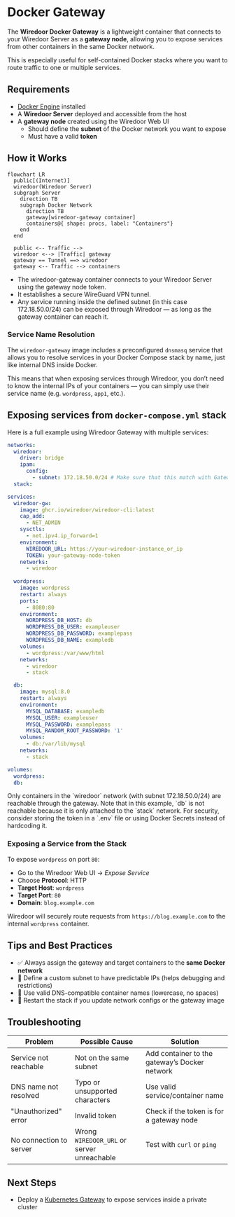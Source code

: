 
# Docker Gateway

The **Wiredoor Docker Gateway** is a lightweight container that connects to your Wiredoor Server as a **gateway node**, 
allowing you to expose services from other containers in the same Docker network.

This is especially useful for self-contained Docker stacks where you want to route traffic to one or multiple services.

## Requirements

- [Docker Engine](https://docs.docker.com/engine/install/) installed
- A **Wiredoor Server** deployed and accessible from the host
- A **gateway node** created using the Wiredoor Web UI
  - Should define the **subnet** of the Docker network you want to expose
  - Must have a valid **token**

## How it Works

```mermaid
flowchart LR
  public[(Internet)]
  wiredoor(Wiredoor Server)
  subgraph Server
    direction TB
    subgraph Docker Network
      direction TB
      gateway[wiredoor-gateway container]
      containers@{ shape: procs, label: "Containers"}
    end
  end

  public <-- Traffic -->
  wiredoor <--> |Traffic| gateway
  gateway == Tunnel ==> wiredoor 
  gateway <-- Traffic --> containers
```

- The wiredoor-gateway container connects to your Wiredoor Server using the gateway node token.
- It establishes a secure WireGuard VPN tunnel.
- Any service running inside the defined subnet (in this case 172.18.50.0/24) can be exposed through Wiredoor — as long as the gateway container can reach it.

### Service Name Resolution

The `wiredoor-gateway` image includes a preconfigured `dnsmasq` service that allows you to resolve services in your Docker Compose stack by name, 
just like internal DNS inside Docker.

This means that when exposing services through Wiredoor, you don’t need to know the internal IPs of your containers — you can simply use 
their service name (e.g. `wordpress`, `app1`, etc.).

## Exposing services from `docker-compose.yml` stack

Here is a full example using Wiredoor Gateway with multiple services:

```yaml filename="docker-compose.yml" copy
networks:
  wiredoor:
    driver: bridge
    ipam:
      config:
        - subnet: 172.18.50.0/24 # Make sure that this match with Gateway Subnet defined in your wiredoor gateway node
  stack:

services:
  wiredoor-gw:
    image: ghcr.io/wiredoor/wiredoor-cli:latest
    cap_add:
      - NET_ADMIN
    sysctls:
      - net.ipv4.ip_forward=1
    environment:
      WIREDOOR_URL: https://your-wiredoor-instance_or_ip
      TOKEN: your-gateway-node-token
    networks:
      - wiredoor
  
  wordpress:
    image: wordpress
    restart: always
    ports:
      - 8080:80
    environment:
      WORDPRESS_DB_HOST: db
      WORDPRESS_DB_USER: exampleuser
      WORDPRESS_DB_PASSWORD: examplepass
      WORDPRESS_DB_NAME: exampledb
    volumes:
      - wordpress:/var/www/html
    networks:
      - wiredoor
      - stack

  db:
    image: mysql:8.0
    restart: always
    environment:
      MYSQL_DATABASE: exampledb
      MYSQL_USER: exampleuser
      MYSQL_PASSWORD: examplepass
      MYSQL_RANDOM_ROOT_PASSWORD: '1'
    volumes:
      - db:/var/lib/mysql
    networks:
      - stack

volumes:
  wordpress:
  db:
```

<Callout type="warning" emoji="⚠️">
  Only containers in the `wiredoor` network (with subnet 172.18.50.0/24) are reachable through the gateway.
</Callout>

<Callout type="warning" emoji="⚠️">
  Note that in this example, `db` is not reachable because it is only attached to the `stack` network.
</Callout>

<Callout type="info" emoji="🔐">
  For security, consider storing the token in a `.env` file or using Docker Secrets instead of hardcoding it.
</Callout>

### Exposing a Service from the Stack

To expose `wordpress` on port `80`:

- Go to the Wiredoor Web UI → *Expose Service*
- Choose **Protocol**: HTTP
- **Target Host**: `wordpress`
- **Target Port**: `80`
- **Domain**: `blog.example.com`

Wiredoor will securely route requests from `https://blog.example.com` to the internal `wordpress` container.

## Tips and Best Practices

- ✅ Always assign the gateway and target containers to the **same Docker network**
- 🧱 Define a custom subnet to have predictable IPs (helps debugging and restrictions)
- 📛 Use valid DNS-compatible container names (lowercase, no spaces)
- 🔄 Restart the stack if you update network configs or the gateway image

## Troubleshooting

| Problem |	Possible Cause | Solution |
|---------|----------------|----------|
| Service not reachable | Not on the same subnet	| Add container to the gateway’s Docker network |
| DNS name not resolved |	Typo or unsupported characters | Use valid service/container name |
| "Unauthorized" error | Invalid token | Check if the token is for a gateway node |
| No connection to server |	Wrong `WIREDOOR_URL` or server unreachable | Test with `curl` or `ping` |


## Next Steps

- Deploy a [Kubernetes Gateway](./kubernetes-gateway.md) to expose services inside a private cluster
